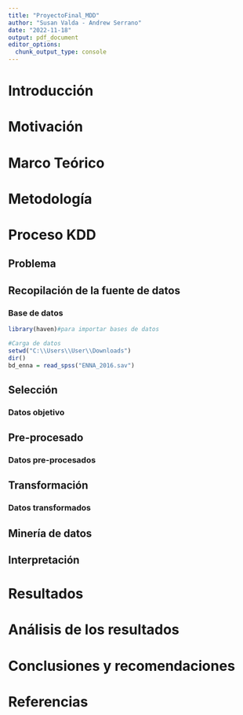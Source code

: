 ```yaml
---
title: "ProyectoFinal_MDD"
author: "Susan Valda - Andrew Serrano"
date: "2022-11-18"
output: pdf_document
editor_options: 
  chunk_output_type: console
---
```


# Introducción

# Motivación

# Marco Teórico

# Metodología

# Proceso KDD

## Problema

## Recopilación de la fuente de datos
### Base de datos

```r
library(haven)#para importar bases de datos

#Carga de datos
setwd("C:\\Users\\User\\Downloads")
dir()
bd_enna = read_spss("ENNA_2016.sav")

```

## Selección
### Datos objetivo

## Pre-procesado

### Datos pre-procesados

## Transformación
### Datos transformados

## Minería de datos

## Interpretación

# Resultados

# Análisis de los resultados

# Conclusiones y recomendaciones

# Referencias